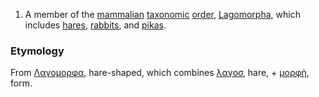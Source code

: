 {{en-noun}} 
#A member of the [[mammal]]ian [[taxonomic]] [[order]], [[Lagomorpha]], which includes [[hare]]s, [[rabbit]]s, and [[pika]]s.
===Etymology===
From {{Gr.}} [[Λαγομορφα]], hare-shaped, which combines [[λαγοσ]], hare, + [[μορφὴ]], form.
